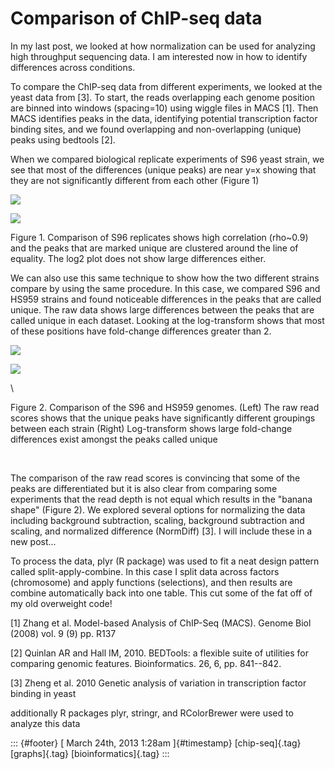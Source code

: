 

Comparison of ChIP-seq data
===========================

In my last post, we looked at how normalization can be used for
analyzing high throughput sequencing data. I am interested now in how to
identify differences across conditions.

To compare the ChIP-seq data from different experiments, we looked at
the yeast data from \[3\]. To start, the reads overlapping each genome
position are binned into windows (spacing=10) using wiggle files in MACS
\[1\]. Then MACS identifies peaks in the data, identifying potential
transcription factor binding sites, and we found overlapping and
non-overlapping (unique) peaks using bedtools \[2\].

When we compared biological replicate experiments of S96 yeast strain,
we see that most of the differences (unique peaks) are near y=x showing
that they are not significantly different from each other (Figure 1)

![](https://64.media.tumblr.com/99914156f6f168f257e3b8a92d4654a1/52cfb33ae67369fa-df/s540x810/e7b2689282c31c34ca1bcd957d1985712ff86c28.png)

![](https://64.media.tumblr.com/7c46f9cd5a8a2e95f117d8a3a633651a/52cfb33ae67369fa-2f/s540x810/5a5aa348ca34346159e2250f735a5b17909c339a.png)

Figure 1. Comparison of S96 replicates shows high correlation (rho\~0.9)
and the peaks that are marked unique are clustered around the line of
equality. The log2 plot does not show large differences either.

We can also use this same technique to show how the two different
strains compare by using the same procedure. In this case, we compared
S96 and HS959 strains and found noticeable differences in the peaks that
are called unique. The raw data shows large differences between the
peaks that are called unique in each dataset. Looking at the
log-transform shows that most of these positions have fold-change
differences greater than 2.

![](https://64.media.tumblr.com/8ac2909e501554b13f8407cc53ad7129/52cfb33ae67369fa-79/s540x810/3a14e861792cc9647fbbd2b936029100ea08cc44.png)

![](https://64.media.tumblr.com/2db595fe53e2f9f70260a3ac90c6424f/52cfb33ae67369fa-b4/s540x810/38358a3b1f0a1acfab635625521a6095a9bb75b9.png)

\

Figure 2. Comparison of the S96 and HS959 genomes. (Left) The raw read
scores shows that the unique peaks have significantly different
groupings between each strain (Right) Log-transform shows large
fold-change differences exist amongst the peaks called unique

 

The comparison of the raw read scores is convincing that some of the
peaks are differentiated but it is also clear from comparing some
experiments that the read depth is not equal which results in the
"banana shape" (Figure 2). We explored several options for normalizing
the data including background subtraction, scaling, background
subtraction and scaling, and normalized difference (NormDiff) \[3\]. I
will include these in a new post...

To process the data, plyr (R package) was used to fit a neat design
pattern called split-apply-combine. In this case I split data across
factors (chromosome) and apply functions (selections), and then results
are combine automatically back into one table. This cut some of the fat
off of my old overweight code!

\[1\] Zhang et al. Model-based Analysis of ChIP-Seq (MACS). Genome Biol
(2008) vol. 9 (9) pp. R137

\[2\] Quinlan AR and Hall IM, 2010. BEDTools: a flexible suite of
utilities for comparing genomic features. Bioinformatics. 26, 6, pp.
841--842.

\[3\] Zheng et al. 2010 Genetic analysis of variation in transcription
factor binding in yeast

additionally R packages plyr, stringr, and RColorBrewer were used to
analyze this data

::: {#footer}
[ March 24th, 2013 1:28am ]{#timestamp} [chip-seq]{.tag} [graphs]{.tag}
[bioinformatics]{.tag}
:::


